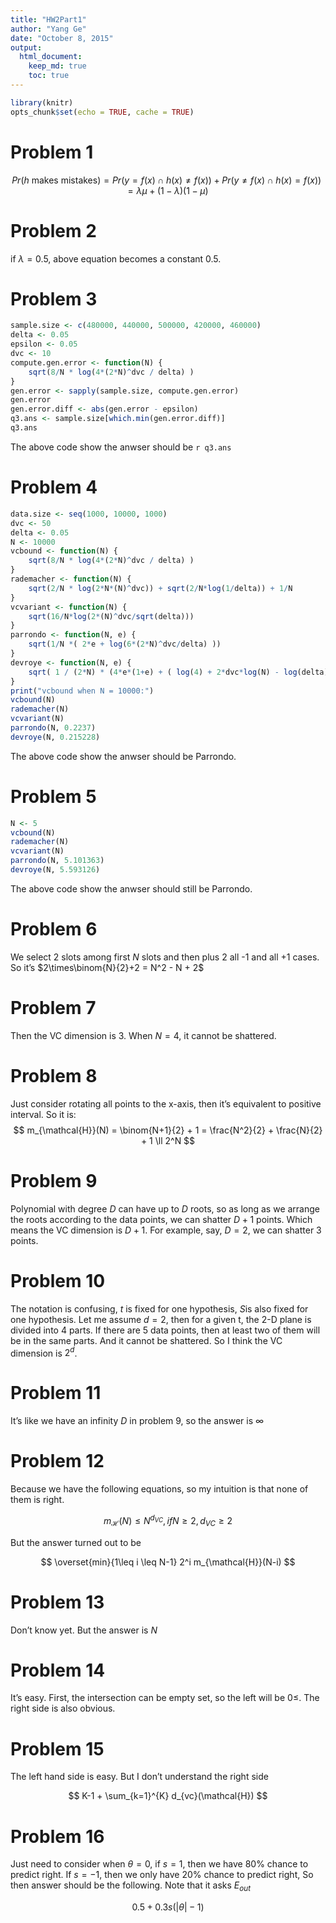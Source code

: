 ```yaml
---
title: "HW2Part1"
author: "Yang Ge"
date: "October 8, 2015"
output: 
  html_document:
    keep_md: true
    toc: true
---
```


```r
library(knitr)
opts_chunk$set(echo = TRUE, cache = TRUE)
```

# Problem 1

$$
Pr(h\ \text{makes mistakes}) = Pr(y=f(x) \cap h(x) \ne f(x)) + Pr(y \ne f(x) \cap h(x) = f(x))
= \lambda\mu + (1-\lambda)(1-\mu)
$$

# Problem 2

if $\lambda = 0.5$, above equation becomes a constant 0.5.

# Problem 3

```r
sample.size <- c(480000, 440000, 500000, 420000, 460000)
delta <- 0.05
epsilon <- 0.05
dvc <- 10
compute.gen.error <- function(N) {
    sqrt(8/N * log(4*(2*N)^dvc / delta) )
}
gen.error <- sapply(sample.size, compute.gen.error)
gen.error
gen.error.diff <- abs(gen.error - epsilon)
q3.ans <- sample.size[which.min(gen.error.diff)]
q3.ans
```

The above code show the anwser should be `r q3.ans`

# Problem 4
```r
data.size <- seq(1000, 10000, 1000)
dvc <- 50
delta <- 0.05
N <- 10000
vcbound <- function(N) {
    sqrt(8/N * log(4*(2*N)^dvc / delta) )
}
rademacher <- function(N) {
    sqrt(2/N * log(2*N*(N)^dvc)) + sqrt(2/N*log(1/delta)) + 1/N 
}
vcvariant <- function(N) {
    sqrt(16/N*log(2*(N)^dvc/sqrt(delta)))
}
parrondo <- function(N, e) {
    sqrt(1/N *( 2*e + log(6*(2*N)^dvc/delta) ))
}
devroye <- function(N, e) {
    sqrt( 1 / (2*N) * (4*e*(1+e) + ( log(4) + 2*dvc*log(N) - log(delta) ) ) )
}
print("vcbound when N = 10000:")
vcbound(N)
rademacher(N)
vcvariant(N)
parrondo(N, 0.2237)
devroye(N, 0.215228)
```

The above code show the anwser should be Parrondo.

# Problem 5
```r
N <- 5
vcbound(N)
rademacher(N)
vcvariant(N)
parrondo(N, 5.101363)
devroye(N, 5.593126)
```

The above code show the anwser should still be Parrondo.

# Problem 6

We select 2 slots among first $N$ slots and then plus 2 all -1 and all +1 cases.
So it's $2\times\binom{N}{2}+2 = N^2 - N + 2$

# Problem 7

Then the VC dimension is 3. When $N = 4$, it cannot be shattered.

# Problem 8

Just consider rotating all points to the x-axis, then it's equivalent to positive interval.
So it is:
$$
m_{\mathcal{H}}(N) = \binom{N+1}{2} + 1 = \frac{N^2}{2} + \frac{N}{2} + 1 \ll 2^N
$$

# Problem 9

Polynomial with degree $D$ can have up to $D$ roots, so as long as we arrange the roots
according to the data points, we can shatter $D+1$ points. Which means the VC dimension is $D+1$.
For example, say, $D=2$, we can shatter 3 points.

# Problem 10

The notation is confusing, $t$ is fixed for one hypothesis, \boldmath$S$\unboldmath is also fixed for one
hypothesis. Let me assume $d = 2$, then for a given t, the 2-D plane is divided into 4 parts. If there are
5 data points, then at least two of them will be in the same parts. And it cannot be shattered.
So I think the VC dimension is $2^d$.

# Problem 11

It's like we have an infinity $D$ in problem 9, so the answer is $\infty$

# Problem 12

Because we have the following equations, so my intuition is that none of them is right.

$$
m_{\mathcal{H}}(N) \leq N^{d_{VC}}, if N \geq 2, d_{VC} \geq 2
$$

But the answer turned out to be

$$
\overset{min}{1\leq i \leq N-1} 2^i m_{\mathcal{H}}(N-i)
$$

# Problem 13

Don't know yet. But the answer is $N$

# Problem 14

It's easy. First, the intersection can be empty set, so the left will be $0\leq$.
The right side is also obvious.

# Problem 15

The left hand side is easy. But I don't understand the right side

$$
K-1 + \sum_{k=1}^{K} d_{vc}(\mathcal{H})
$$

# Problem 16

Just need to consider when $\theta = 0$, if $s = 1$, then we have 80% chance to predict right.
If $s = -1$, then we only have 20% chance to predict right, So then answer should be the following.
Note that it asks $E_{out}$

$$
0.5 + 0.3s(|\theta| - 1)
$$